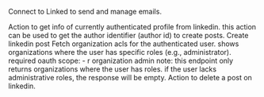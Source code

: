 Connect to Linked to send and manage emails.

<Accordion title="Get My Info">
Action to get info of currently authenticated profile from linkedin. this action can be used to get the author identifier (author id) to create posts.
</Accordion>

<Accordion title="Create LinkedIn Post">
Create linkedin post
</Accordion>

<Accordion title="Get Company Info">
Fetch organization acls for the authenticated user. shows organizations where the user has specific roles (e.g., administrator). required oauth scope: - r organization admin note: this endpoint only returns organizations where the user has roles. if the user lacks administrative roles, the response will be empty.
</Accordion>

<Accordion title="Delete LinkedIn Post">
Action to delete a post on linkedin.
</Accordion>

